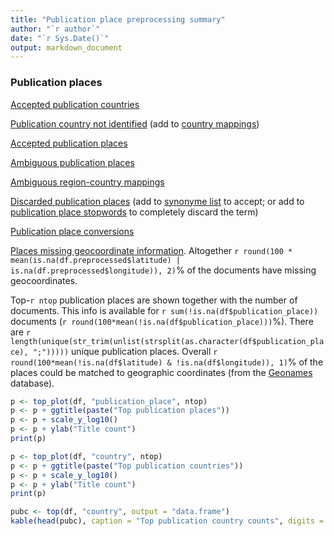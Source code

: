 ```yaml
---
title: "Publication place preprocessing summary"
author: "`r author`"
date: "`r Sys.Date()`"
output: markdown_document
---
```


### Publication places

[Accepted publication countries](output.tables/country_accepted.csv)

[Publication country not identified](output.tables/publication_place_missingcountry.csv) (add to [country mappings](https://github.com/rOpenGov/bibliographica/blob/master/inst/extdata/reg2country.csv))

[Accepted publication places](output.tables/publication_place_accepted.csv)

[Ambiguous publication places](output.tables/publication_place_ambiguous.csv)

[Ambiguous region-country mappings](output.tables/publication_country_ambiguous.csv)

[Discarded publication places](output.tables/publication_place_discarded.csv) (add to [synonyme list](https://github.com/rOpenGov/bibliographica/blob/master/inst/extdata/PublicationPlaceSynonymes.csv) to accept; or add to [publication place stopwords](https://github.com/rOpenGov/bibliographica/blob/master/inst/extdata/stopwords_for_place.csv) to completely discard the term)

[Publication place conversions](output.tables/publication_place_conversion_nontrivial.csv)

[Places missing geocoordinate information](output.tables/absentgeocoordinates.csv). Altogether ```r round(100 * mean(is.na(df.preprocessed$latitude) | is.na(df.preprocessed$longitude)), 2)```% of the documents have missing geocoordinates.



Top-`r ntop` publication places are shown together with the number of documents. This info is available for `r sum(!is.na(df$publication_place))` documents (`r round(100*mean(!is.na(df$publication_place)))`%). There are `r length(unique(str_trim(unlist(strsplit(as.character(df$publication_place), ";")))))` unique publication places. Overall `r round(100*mean(!is.na(df$latitude) & !is.na(df$longitude)), 1)`% of the places could be matched to geographic coordinates (from the [Geonames](http://download.geonames.org/export/dump/) database).


```r
p <- top_plot(df, "publication_place", ntop)
p <- p + ggtitle(paste("Top publication places"))
p <- p + scale_y_log10()
p <- p + ylab("Title count")
print(p)

p <- top_plot(df, "country", ntop)
p <- p + ggtitle(paste("Top publication countries"))
p <- p + scale_y_log10()
p <- p + ylab("Title count")
print(p)
```


```r
pubc <- top(df, "country", output = "data.frame")
kable(head(pubc), caption = "Top publication country counts", digits = 2)
```
